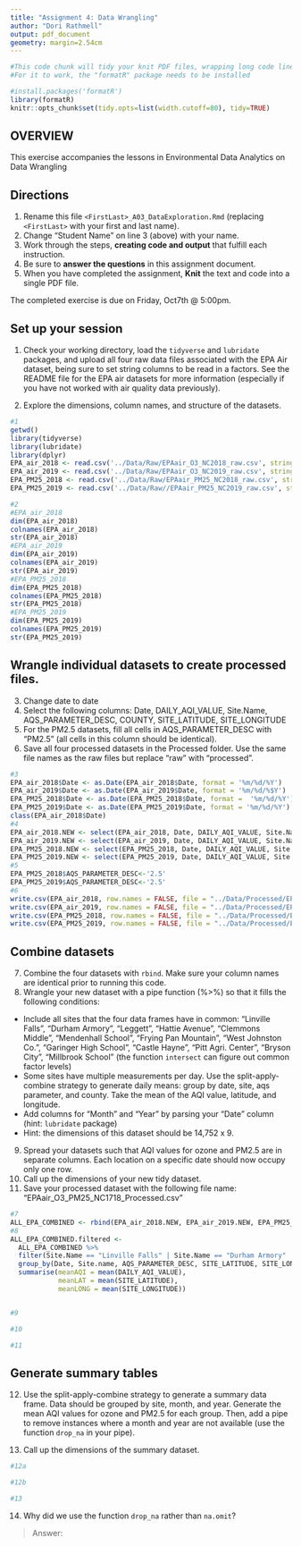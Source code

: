 ```yaml
---
title: "Assignment 4: Data Wrangling"
author: "Dori Rathmell"
output: pdf_document
geometry: margin=2.54cm
---
```


```r
#This code chunk will tidy your knit PDF files, wrapping long code lines
#For it to work, the "formatR" package needs to be installed

#install.packages('formatR')
library(formatR)
knitr::opts_chunk$set(tidy.opts=list(width.cutoff=80), tidy=TRUE)
```

## OVERVIEW

This exercise accompanies the lessons in Environmental Data Analytics on Data Wrangling 

## Directions
1.  Rename this file `<FirstLast>_A03_DataExploration.Rmd` (replacing `<FirstLast>` with your first and last name).
2. Change "Student Name" on line 3 (above) with your name.
3. Work through the steps, **creating code and output** that fulfill each instruction.
4. Be sure to **answer the questions** in this assignment document.
5. When you have completed the assignment, **Knit** the text and code into a single PDF file.

The completed exercise is due on Friday, Oct7th @ 5:00pm.

## Set up your session 
1. Check your working directory, load the `tidyverse` and `lubridate` packages, and upload all four raw data files associated with the EPA Air dataset, being sure to set string columns to be read in a factors. See the README file for the EPA air datasets for more information (especially if you have not worked with air quality data previously). 

2. Explore the dimensions, column names, and structure of the datasets. 

```r
#1
getwd()
library(tidyverse)
library(lubridate)
library(dplyr)
EPA_air_2018 <- read.csv('../Data/Raw/EPAair_O3_NC2018_raw.csv', stringsAsFactors =  TRUE)
EPA_air_2019 <- read.csv('../Data/Raw/EPAair_O3_NC2019_raw.csv', stringsAsFactors =  TRUE)
EPA_PM25_2018 <- read.csv('../Data/Raw/EPAair_PM25_NC2018_raw.csv', stringsAsFactors =  TRUE)
EPA_PM25_2019 <- read.csv('../Data/Raw//EPAair_PM25_NC2019_raw.csv', stringsAsFactors =  TRUE)

#2
#EPA_air_2018
dim(EPA_air_2018)
colnames(EPA_air_2018)
str(EPA_air_2018)
#EPA_air_2019
dim(EPA_air_2019)
colnames(EPA_air_2019)
str(EPA_air_2019)
#EPA_PM25_2018
dim(EPA_PM25_2018)
colnames(EPA_PM25_2018)
str(EPA_PM25_2018)
#EPA_PM25_2019
dim(EPA_PM25_2019)
colnames(EPA_PM25_2019)
str(EPA_PM25_2019)
```

## Wrangle individual datasets to create processed files.
3. Change date to date
4. Select the following columns: Date, DAILY_AQI_VALUE, Site.Name, AQS_PARAMETER_DESC, COUNTY, SITE_LATITUDE, SITE_LONGITUDE
5. For the PM2.5 datasets, fill all cells in AQS_PARAMETER_DESC with "PM2.5" (all cells in this column should be identical).
6. Save all four processed datasets in the Processed folder. Use the same file names as the raw files but replace "raw" with "processed".

```r
#3
EPA_air_2018$Date <- as.Date(EPA_air_2018$Date, format = '%m/%d/%Y')
EPA_air_2019$Date <- as.Date(EPA_air_2019$Date, format = '%m/%d/%$Y')
EPA_PM25_2018$Date <- as.Date(EPA_PM25_2018$Date, format =  '%m/%d/%Y')
EPA_PM25_2019$Date <- as.Date(EPA_PM25_2019$Date, format = '%m/%d/%Y')
class(EPA_air_2018$Date)
#4
EPA_air_2018.NEW <- select(EPA_air_2018, Date, DAILY_AQI_VALUE, Site.Name, AQS_PARAMETER_DESC,COUNTY:SITE_LONGITUDE)
EPA_air_2019.NEW <- select(EPA_air_2019, Date, DAILY_AQI_VALUE, Site.Name, AQS_PARAMETER_DESC,COUNTY:SITE_LONGITUDE)
EPA_PM25_2018.NEW <- select(EPA_PM25_2018, Date, DAILY_AQI_VALUE, Site.Name, AQS_PARAMETER_DESC,COUNTY:SITE_LONGITUDE)
EPA_PM25_2019.NEW <- select(EPA_PM25_2019, Date, DAILY_AQI_VALUE, Site.Name, AQS_PARAMETER_DESC,COUNTY:SITE_LONGITUDE)
#5
EPA_PM25_2018$AQS_PARAMETER_DESC<-'2.5'
EPA_PM25_2019$AQS_PARAMETER_DESC<-'2.5'
#6
write.csv(EPA_air_2018, row.names = FALSE, file = "../Data/Processed/EPAair_O3_NC2018_processed.csv")
write.csv(EPA_air_2019, row.names = FALSE, file = "../Data/Processed/EPAair_O3_NC2019_processed.csv")
write.csv(EPA_PM25_2018, row.names = FALSE, file = "../Data/Processed/EPAair_PM25_NC2018_processed.csv")
write.csv(EPA_PM25_2019, row.names = FALSE, file = "../Data/Processed/EPAair_PM25_NC2019_processed.csv")
```


## Combine datasets
7. Combine the four datasets with `rbind`. Make sure your column names are identical prior to running this code. 
8. Wrangle your new dataset with a pipe function (%>%) so that it fills the following conditions: 

* Include all sites that the four data frames have in common: "Linville Falls", "Durham Armory", "Leggett", "Hattie Avenue", "Clemmons Middle", "Mendenhall School", "Frying Pan Mountain", "West Johnston Co.", "Garinger High School", "Castle Hayne", "Pitt Agri. Center", "Bryson City", "Millbrook School" (the function `intersect` can figure out common factor levels)
* Some sites have multiple measurements per day. Use the split-apply-combine strategy to generate daily means: group by date, site, aqs parameter, and county. Take the mean of the AQI value, latitude, and longitude.
* Add columns for "Month" and "Year" by parsing your "Date" column (hint: `lubridate` package)
* Hint: the dimensions of this dataset should be 14,752 x 9.

9. Spread your datasets such that AQI values for ozone and PM2.5 are in separate columns. Each location on a specific date should now occupy only one row.
10. Call up the dimensions of your new tidy dataset.
11. Save your processed dataset with the following file name: "EPAair_O3_PM25_NC1718_Processed.csv"

```r
#7
ALL_EPA_COMBINED <- rbind(EPA_air_2018.NEW, EPA_air_2019.NEW, EPA_PM25_2018.NEW, EPA_PM25_2019.NEW)
#8
ALL_EPA_COMBINED.filtered <- 
  ALL_EPA_COMBINED %>%
  filter(Site.Name == "Linville Falls" | Site.Name == "Durham Armory" | Site.Name == "Leggett"| Site.Name == "Hattie Avenue" | Site.Name == "Clemmons Middle" | Site.Name == "Mendenhall School" | Site.Name == "Frying Pan Mountain" | Site.Name == "West Johnston Co." | Site.Name == "Garinger High School" | Site.Name == "Castle Hayne" | Site.Name == "Pitt Agri. Center" | Site.Name == "Bryson City" | Site.Name == "Millbrook School") %>%
  group_by(Date, Site.name, AQS_PARAMETER_DESC, SITE_LATITUDE, SITE_LONGITUDE) %>%
  summarise(meanAQI = mean(DAILY_AQI_VALUE),
            meanLAT = mean(SITE_LATITUDE), 
            meanLONG = mean(SITE_LONGITUDE))


#9

#10

#11

```


## Generate summary tables
12. Use the split-apply-combine strategy to generate a summary data frame. Data should be grouped by site, month, and year. Generate the mean AQI values for ozone and PM2.5 for each group. Then, add a pipe to remove instances where a month and year are not available (use the function `drop_na` in your pipe). 

13. Call up the dimensions of the summary dataset.

```r
#12a

#12b

#13

```

14. Why did we use the function `drop_na` rather than `na.omit`?

> Answer: 
